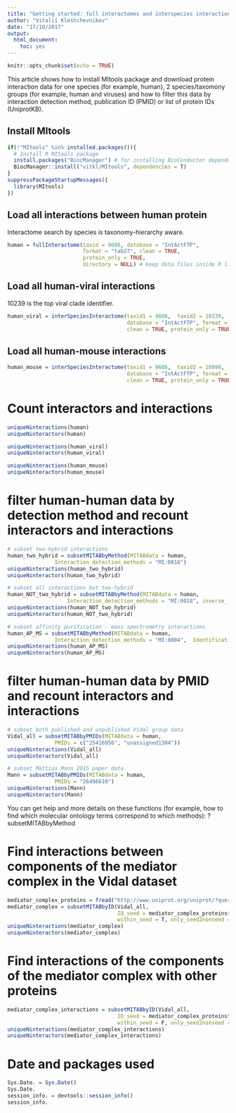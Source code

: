 ```yaml
---
title: "Getting started: full interactomes and interspecies interactions"
author: "Vitalii Kleshchevnikov"
date: "17/10/2017"
output: 
  html_document: 
    toc: yes
---
```


```r
knitr::opts_chunk$set(echo = TRUE)
```

This article shows how to install MItools package and download protein interaction data for one species (for example, human), 2 species/taxomony groups (for example, human and viruses) and how to filter this data by interaction detection method, publication ID (PMID) or list of protein IDs (UniprotKB).  

## Install MItools

```r
if(!"MItools" %in% installed.packages()){
  # Install R MItools package
  install.packages("BiocManager") # for installing BioConductor dependencies
  BiocManager::install("vitkl/MItools", dependencies = T)
}
suppressPackageStartupMessages({
  library(MItools)
})
```

## Load all interactions between human protein

Interactome search by species is taxonomy-hierarchy aware.

```r
human = fullInteractome(taxid = 9606, database = "IntActFTP",
                        format = "tab27", clean = TRUE,
                        protein_only = TRUE,
                        directory = NULL) # keep data files inside R library - default
```

## Load all human-viral interactions

10239 is the top viral clade identifier. 

```r
human_viral = interSpeciesInteractome(taxid1 = 9606,  taxid2 = 10239,
                                      database = "IntActFTP", format = "tab27",
                                      clean = TRUE, protein_only = TRUE)
```

## Load all human-mouse interactions

```r
human_mouse = interSpeciesInteractome(taxid1 = 9606,  taxid2 = 10090,
                                      database = "IntActFTP", format = "tab27",
                                      clean = TRUE, protein_only = TRUE)
```

# Count interactors and interactions

```r
uniqueNinteractions(human)
uniqueNinteractors(human)

uniqueNinteractions(human_viral)
uniqueNinteractors(human_viral)

uniqueNinteractions(human_mouse)
uniqueNinteractors(human_mouse)
```

# filter human-human data by detection method and recount interactors and interactions

```r
# subset two-hybrid interactions
human_two_hybrid = subsetMITABbyMethod(MITABdata = human,
               Interaction_detection_methods = "MI:0018")
uniqueNinteractions(human_two_hybrid)
uniqueNinteractors(human_two_hybrid)

# subset all interactions but two-hybrid
human_NOT_two_hybrid = subsetMITABbyMethod(MITABdata = human,
                   Interaction_detection_methods = "MI:0018", inverse_filter = T)
uniqueNinteractions(human_NOT_two_hybrid)
uniqueNinteractors(human_NOT_two_hybrid)

# subset affinity purification - mass spectrometry interactions
human_AP_MS = subsetMITABbyMethod(MITABdata = human,
               Interaction_detection_methods = "MI:0004",  Identification_method = "MI:0433")
uniqueNinteractions(human_AP_MS)
uniqueNinteractors(human_AP_MS)
```

# filter human-human data by PMID and recount interactors and interactions

```r
# subset both published and unpublished Vidal group data
Vidal_all = subsetMITABbyPMIDs(MITABdata = human,
               PMIDs = c("25416956", "unassigned1304"))
uniqueNinteractions(Vidal_all)
uniqueNinteractors(Vidal_all)

# subset Mattias Mann 2015 paper data
Mann = subsetMITABbyPMIDs(MITABdata = human,
               PMIDs = "26496610")
uniqueNinteractions(Mann)
uniqueNinteractors(Mann)
```

You can get help and more details on these functions (for example, how to find which molecular ontology terms correspond to which methods): ?subsetMITABbyMethod

# Find interactions between components of the mediator complex in the Vidal dataset

```r
mediator_complex_proteins = fread("http://www.uniprot.org/uniprot/?query=GO:0016592%20AND%20taxonomy:9606&format=tab&columns=id")
mediator_complex = subsetMITABbyID(Vidal_all,
                                   ID_seed = mediator_complex_proteins$Entry,
                                   within_seed = T, only_seed2nonseed = F)
uniqueNinteractions(mediator_complex)
uniqueNinteractors(mediator_complex)
```

# Find interactions of the components of the mediator complex with other proteins

```r
mediator_complex_interactions = subsetMITABbyID(Vidal_all,
                                   ID_seed = mediator_complex_proteins$Entry,
                                   within_seed = F, only_seed2nonseed = T)
uniqueNinteractions(mediator_complex_interactions)
uniqueNinteractors(mediator_complex_interactions)
```

# Date and packages used

```r
Sys.Date. = Sys.Date()
Sys.Date.
session_info. = devtools::session_info()
session_info.
```
